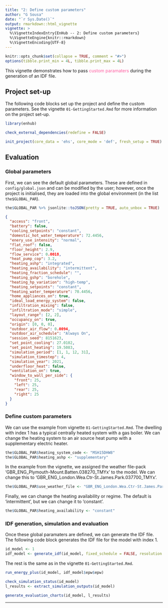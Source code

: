 ```yaml
---
title: "2: Define custom parameters"
author: "G Sousa"
date: "`r Sys.Date()`"
output: rmarkdown::html_vignette
vignette: >
  %\VignetteIndexEntry{EnHub -- 2: Define custom parameters}
  %\VignetteEngine{knitr::rmarkdown}
  %\VignetteEncoding{UTF-8}
---
```


```r
knitr::opts_chunk$set(collapse = TRUE, comment = "#>")
options(tibble.print_min = 4L, tibble.print_max = 4L)
```

This vignette demonstrates how to pass <span style="color:#ff5ea1;">custom paramaters</span> during the generation of an IDF file.



## Project set-up

The following code blocks set up the project and define the custom parameters. See the vignette `01-GettingStarted.Rmd` for more information on the project set-up.

```r
library(enhub)
```

```r
check_external_dependencies(redefine = FALSE)
```

```r
init_project(core_data = 'ehs', core_mode = 'def', fresh_setup = TRUE)
```




## Evaluation

### Global parameters

First, we can see the default global parameters. These are defined in `config/global.json` and can be modified by the user; however, once the project is initialised, they are loaded into the global environment (in the list `the$GLOBAL_PAR`).

```r
the$GLOBAL_PAR %>% jsonlite::toJSON(pretty = TRUE, auto_unbox = TRUE)
```

```json
{
  "access": "front",
  "battery": false,
  "cooling_setpoints": "constant",
  "domestic_hot_water_temperature": 72.4456,
  "enery_use_intensity": "normal",
  "flat_roof": false,
  "floor_height": 2.9,
  "flow_service": 0.0018,
  "heat_pump_cop": 3.2,
  "heating_ashp": "integrated",
  "heating_availability": "intermittent",
  "heating_fraction_schedule": "",
  "heating_gshp": "borehole",
  "heating_hp_variation": "high-temp",
  "heating_setpoints": "constant",
  "heating_water_temperature": 70.4456,
  "home_appliances_on": true,
  "ideal_load_energy_system": false,
  "infiltration_mixing": false,
  "infiltration_mode": "simple",
  "layout_range": [2, 2],
  "occupancy_on": true,
  "origin": [0, 0, 0],
  "outdoor_air_flow": 0.0094,
  "outdoor_air_schedule": "Always On",
  "session_seed": 8151623,
  "set_point_cooling": 27.0102,
  "set_point_heating": 19.5083,
  "simulation_period": [1, 1, 12, 31],
  "simulation_timestep": 4,
  "simulation_year": 2021,
  "underfloor_heat": false,
  "ventilation_on": true,
  "window_to_wall_per_side": {
    "front": 25,
    "left": 25,
    "rear": 25,
    "right": 25
  }
} 
```


### Define custom parameters

We can use the example from vignette `01-GettingStarted.Rmd`. The dwelling with index 1 has a typical centrally heated system with a gas boiler. We can change the heating system to an air source heat pump with a supplementary electric heater.

```r
the$GLOBAL_PAR$heating_system_code <- "MSH15DHW8"
the$GLOBAL_PAR$heating_ashp <- "supplementary"
```

In the example from the vignette, we assigned the weather file-pack 'GBR_ENG_Plymouth-Mount.Batten.038270_TMYx' to the model. We can change this to 'GBR_ENG_London.Wea.Ctr-St.James.Park.037700_TMYx'.

```r
the$GLOBAL_PAR$use_weather_file <- "GBR_ENG_London.Wea.Ctr-St.James.Park.037700_TMYx"
```

Finally, we can change the heating availability or regime. The default is 'intermittent', but we can change it to 'constant'.

```r
the$GLOBAL_PAR$heating_availability <- "constant"
```



### IDF generation, simulation and evaluation

Once these global paramaters are defined, we can generate the IDF file. The following code block generates the IDF file for the model with index 1.

```r
id_model <- 1
idf_model <- generate_idf(id_model, fixed_schedule = FALSE, resolution = 'h')

```

The rest is the same as in the vignette `01-GettingStarted.Rmd`.

```r
run_energy_plus(id_model, idf_model$epw$epw)
```

```r
check_simulation_status(id_model)
l_results <- extract_simulation_outputs(id_model)
```

```r
generate_evaluation_charts(id_model, l_results)
```

***
